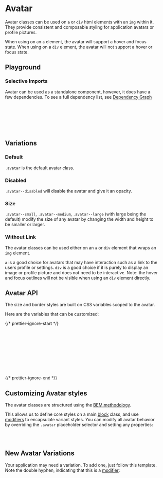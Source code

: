 
<Meta of={AvatarStories} />

# Avatar

<div
  dangerouslySetInnerHTML={{
    __html: createSourceCodeLink({ link: 'components/avatar.scss' }).outerHTML,
  }}
></div>

Avatar classes can be used on `a` or `div` html elements with an `img` within it. They provide consistent and composable styling for application avatars or profile pictures.

When using on an `a` element, the avatar will support a hover and focus state.
When using on a `div` element, the avatar will not support a hover or focus state.

## Playground

<Canvas of={AvatarStories.Default} />
<Controls of={AvatarStories.Default} />

### Selective Imports

Avatar can be used as a standalone component, however, it does have a few dependencies. To see a full dependency list, see [Dependency Graph](?path=/docs/overview-selective-imports--docs#dependencies)

```css
// Depends on
@import '@rolemodel/optics/dist/scss/core/tokens';
@import '@rolemodel/optics/dist/scss/core/base';

// Component
@import '@rolemodel/optics/dist/scss/components/avatar';
```

## Variations

### Default

`.avatar` is the default avatar class.

<Canvas of={AvatarStories.Default} />

### Disabled

`.avatar--disabled` will disable the avatar and give it an opacity.

<Canvas of={AvatarStories.Disabled} />

### Size

`.avatar--small`, `.avatar--medium`, `.avatar--large` (with large being the default) modify the size of any avatar by changing the width and height to be smaller or larger.

<Canvas of={AvatarStories.Small} />

### Without Link

The avatar classes can be used either on an `a` or `div` element that wraps an `img` element.

`a` is a good choice for avatars that may have interaction such as a link to the users profile or settings.
`div` is a good choice if it is purely to display an image or profile picture and does not need to be interactive. Note: the hover and focus outlines will not be visible when using an `div` element directly.

<Canvas of={AvatarStories.WithoutLink} />

## Avatar API

The size and border styles are built on CSS variables scoped to the avatar.

Here are the variables that can be customized:

{/* prettier-ignore-start */}
```css
--_op-avatar-border-radius
--_op-avatar-inner-border-color
--_op-avatar-outer-border-color
--_op-avatar-inner-border-width
--_op-avatar-outer-border-width
--_op-avatar-disabled-opacity
--_op-avatar-size-small
--_op-avatar-size-medium
--_op-avatar-size-large
```
{/* prettier-ignore-end */}

## Customizing Avatar styles

<div
  dangerouslySetInnerHTML={{
    __html: createAlert({
      title: 'Important!',
      description: 'These patterns represent how to customize the style of the avatar for your project.',
    }).outerHTML,
  }}
></div>

The avatar classes are structured using the [BEM methodology](https://getbem.com/naming).

This allows us to define core styles on a main [block](https://getbem.com/naming/#block) class, and use [modifiers](https://getbem.com/naming/#modifier) to encapsulate variant styles. You can modify all avatar behavior by overriding the `.avatar` placeholder selector and setting any properties:

```css
.avatar {
}
```

## New Avatar Variations

<div
  dangerouslySetInnerHTML={{
    __html: createAlert({
      title: 'Important!',
      description: 'These patterns represent how to create new variations of the avatar for your project.',
    }).outerHTML,
  }}
></div>

Your application may need a variation. To add one, just follow this template. Note the double hyphen, indicating that this is a [modifier](https://getbem.com/naming/#modifier):

```css
.avatar--{name} {
  --_op-avatar-border-radius: var(--op-radius-2x-large);
}
```
